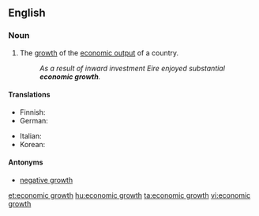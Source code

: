 ==English==

===Noun===
{{en-noun|head=[[economic]] [[growth]]|-}}

# The [[growth]] of the [[economic output]] of a country.
#: ''As a result of inward investment Eire enjoyed substantial '''economic growth'''.''

====Translations====
{{trans-top|growth}}
* Finnish: {{t+|fi|talouskasvu}}
* German: {{t+|de|Wirtschaftswachstum|n}}
{{trans-mid}}
* Italian: {{t-|it|crescita economica|f}}
* Korean: {{t-|ko|경제적인 성공|tr=gyeongjejeog-in seong-gong |sc=Kore}}
{{trans-bottom}}

====Antonyms====
* [[negative growth]]

[[et:economic growth]]
[[hu:economic growth]]
[[ta:economic growth]]
[[vi:economic growth]]
